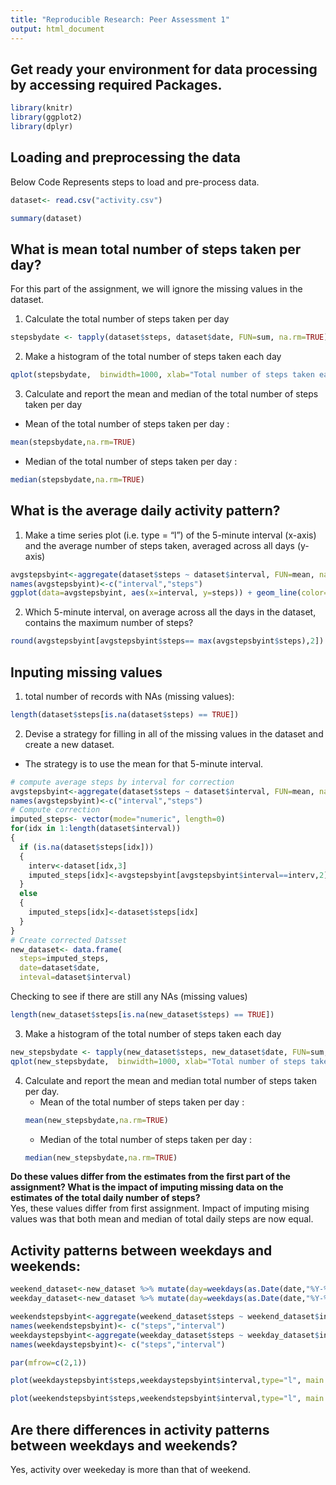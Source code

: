 ```yaml
---
title: "Reproducible Research: Peer Assessment 1"
output: html_document
---
```



## Get ready your environment for data processing by accessing required Packages.
```r
library(knitr)
library(ggplot2)
library(dplyr)
```

## Loading and preprocessing the data
Below Code Represents steps to load and pre-process data.
```r
dataset<- read.csv("activity.csv")

summary(dataset)
```

## What is mean total number of steps taken per day?  
For this part of the assignment, we will ignore the missing values in the dataset.  
  
  1. Calculate the total number of steps taken per day  
  
```r

stepsbydate <- tapply(dataset$steps, dataset$date, FUN=sum, na.rm=TRUE)
```
  
  2. Make a histogram of the total number of steps taken each day  

```r
qplot(stepsbydate,  binwidth=1000, xlab="Total number of steps taken each day",  ylab="Frequency", main="Histogram - Total number of steps taken each day")

```
  
  3. Calculate and report the mean and median of the total number of steps taken per day  
   - Mean of the total number of steps taken per day : 
```r
mean(stepsbydate,na.rm=TRUE)

```

   - Median of the total number of steps taken per day : 
```r
median(stepsbydate,na.rm=TRUE)
```
## What is the average daily activity pattern?
1. Make a time series plot (i.e. type = "l") of the 5-minute interval (x-axis) and the average number of steps taken, averaged across all days (y-axis)
```r
avgstepsbyint<-aggregate(dataset$steps ~ dataset$interval, FUN=mean, na.rm=TRUE)
names(avgstepsbyint)<-c("interval","steps")
ggplot(data=avgstepsbyint, aes(x=interval, y=steps)) + geom_line(color="orange", size=1)+ labs(title="Average Daily Activity Pattern", x="5-minute interval", y="Number of steps")

```

2. Which 5-minute interval, on average across all the days in the dataset, contains the maximum number of steps?
```r
round(avgstepsbyint[avgstepsbyint$steps== max(avgstepsbyint$steps),2])
```
## Inputing missing values

1. total number of records with NAs (missing values):
```r
length(dataset$steps[is.na(dataset$steps) == TRUE])
```

2. Devise a strategy for filling in all of the missing values in the dataset and create a new dataset. 
- The strategy is to use the mean for that 5-minute interval.
```r
# compute average steps by interval for correction
avgstepsbyint<-aggregate(dataset$steps ~ dataset$interval, FUN=mean, na.rm=TRUE)
names(avgstepsbyint)<-c("interval","steps")
# Compute correction
imputed_steps<- vector(mode="numeric", length=0)
for(idx in 1:length(dataset$interval))
{
  if (is.na(dataset$steps[idx])) 
  {
    interv<-dataset[idx,3]
    imputed_steps[idx]<-avgstepsbyint[avgstepsbyint$interval==interv,2]
  }
  else
  {
    imputed_steps[idx]<-dataset$steps[idx]
  }
}
# Create corrected Datsset
new_dataset<- data.frame(
  steps=imputed_steps,
  date=dataset$date,
  inteval=dataset$interval)
```
Checking to see if there are still any NAs (missing values)
```r
length(new_dataset$steps[is.na(new_dataset$steps) == TRUE])
```

3. Make a histogram of the total number of steps taken each day 
```r
new_stepsbydate <- tapply(new_dataset$steps, new_dataset$date, FUN=sum, na.rm=TRUE)
qplot(new_stepsbydate,  binwidth=1000, xlab="Total number of steps taken each day",  ylab="Frequency", main="Histogram - Total number of steps taken each day - New")
```

4. Calculate and report the mean and median total number of steps taken per day.  
   - Mean of the total number of steps taken per day :  
```r
mean(new_stepsbydate,na.rm=TRUE)
```
   - Median of the total number of steps taken per day :  
```r
median(new_stepsbydate,na.rm=TRUE)
```

**Do these values differ from the estimates from the first part of the assignment? What is the impact of imputing missing data on the estimates of the total daily number of steps?**  
Yes, these values differ from first assignment. Impact of imputing mising values was that both mean and median of total daily steps are now equal.  

## Activity patterns between weekdays and weekends:
```r
weekend_dataset<-new_dataset %>% mutate(day=weekdays(as.Date(date,"%Y-%m-%d"))) %>% filter(day %in% c("Saturday","Sunday")) %>% mutate(type="Weekend")
weekday_dataset<-new_dataset %>% mutate(day=weekdays(as.Date(date,"%Y-%m-%d"))) %>% filter(!day %in% c("Saturday","Sunday")) %>% mutate(type="Weekday")

weekendstepsbyint<-aggregate(weekend_dataset$steps ~ weekend_dataset$inteval, FUN=mean, na.rm=TRUE)
names(weekendstepsbyint)<- c("steps","interval")
weekdaystepsbyint<-aggregate(weekday_dataset$steps ~ weekday_dataset$inteval, FUN=mean, na.rm=TRUE)
names(weekdaystepsbyint)<- c("steps","interval")

par(mfrow=c(2,1))

plot(weekdaystepsbyint$steps,weekdaystepsbyint$interval,type="l", main ="Weekday",xlab = "Interval",ylab="Number of Steps")

plot(weekendstepsbyint$steps,weekendstepsbyint$interval,type="l", main ="Weekend",xlab = "Interval",ylab="Number of Steps")

```

## Are there differences in activity patterns between weekdays and weekends?  
Yes, activity over weekeday is more than that of weekend.